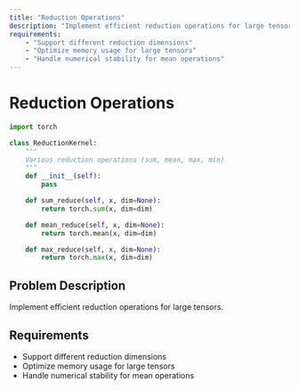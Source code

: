 ```yaml
---
title: "Reduction Operations"
description: "Implement efficient reduction operations for large tensors."
requirements:
    - "Support different reduction dimensions"
    - "Optimize memory usage for large tensors"
    - "Handle numerical stability for mean operations"
---
```


# Reduction Operations

```python
import torch

class ReductionKernel:
    """
    Various reduction operations (sum, mean, max, min)
    """
    def __init__(self):
        pass

    def sum_reduce(self, x, dim=None):
        return torch.sum(x, dim=dim)

    def mean_reduce(self, x, dim=None):
        return torch.mean(x, dim=dim)

    def max_reduce(self, x, dim=None):
        return torch.max(x, dim=dim)
```

## Problem Description

Implement efficient reduction operations for large tensors.

## Requirements

-   Support different reduction dimensions
-   Optimize memory usage for large tensors
-   Handle numerical stability for mean operations
